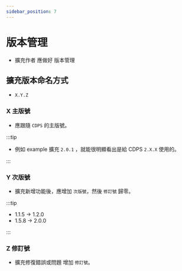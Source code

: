 ```yaml
---
sidebar_position: 7
---
```


# 版本管理

- 擴充作者 應做好 版本管理

## 擴充版本命名方式

- `X.Y.Z`

### X 主版號

- 應跟隨 `CDPS` 的主版號。

:::tip

- 例如 example 擴充 `2.0.1` ，就能很明顯看出是給 CDPS `2.X.X` 使用的。

:::

### Y 次版號

- 擴充新增功能後，應增加 `次版號`，然後 `修訂號` 歸零。

:::tip

- 1.1.5 -> 1.2.0
- 1.5.8 -> 2.0.0

:::

### Z 修訂號

- 擴充修復錯誤或問題 增加 `修訂號`。
